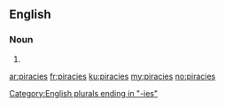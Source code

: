 ==English==

===Noun===
{{head|en|plural}}

# {{plural of|piracy|lang=en}}

[[Category:English plurals ending in "-ies"]]

[[ar:piracies]]
[[fr:piracies]]
[[ku:piracies]]
[[my:piracies]]
[[no:piracies]]